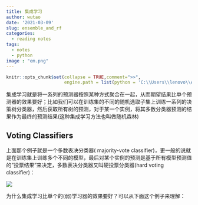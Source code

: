 ---
title: 集成学习
author: wutao
date: '2021-03-09'
slug: ensemble_and_rf
categories:
  - reading notes
tags:
  - notes
  - python
image : "em.png"
---

```{r setup2, include=FALSE,eval=TRUE}
knitr::opts_chunk$set(collapse = TRUE,comment=">>",
                      engine.path = list(python = 'C:\\Users\\lenovo\\AppData\\Local\\Programs\\Python\\Python39\\python.exe'))
```

集成学习就是将一系列的预测器按照某种方式聚合在一起，从而期望结果比单个预测器的效果要好；比如我们可以在训练集的不同的随机选取子集上训练一系列的决策树分类器，然后获取所有树的预测，对于某一个实例，将其多数分类器预测的结果作为最终的预测结果(这种集成学习方法也叫做随机森林)

## Voting Classifiers

上面那个例子就是一个多数表决分类器( majority-vote classifier)，更一般的说就是在训练集上训练多个不同的模型，最后对某个实例的预测是基于所有模型预测值的"投票结果"来决定，多数表决分类器又叫硬投票分类器(hard voting classifier)：

![](https://picgo-wutao.oss-cn-shanghai.aliyuncs.com/img/image-20210309170505986.png)

为什么集成学习比单个的(弱)学习器的效果要好？可以从下面这个例子来理解：


